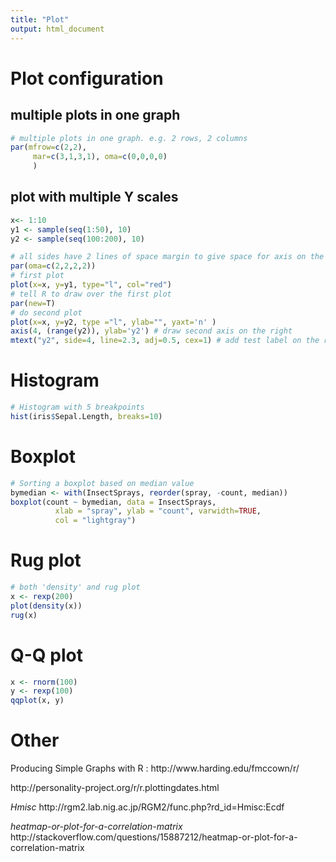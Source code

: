 ---
title: "Plot"
output: html_document
---

# Plot configuration

## multiple plots in one graph
```r
# multiple plots in one graph. e.g. 2 rows, 2 columns
par(mfrow=c(2,2),
     mar=c(3,1,3,1), oma=c(0,0,0,0)
     )
```

##  plot with multiple Y scales
```{r}
x<- 1:10
y1 <- sample(seq(1:50), 10) 
y2 <- sample(seq(100:200), 10) 

# all sides have 2 lines of space margin to give space for axis on the right
par(oma=c(2,2,2,2)) 
# first plot
plot(x=x, y=y1, type="l", col="red") 
# tell R to draw over the first plot
par(new=T) 
# do second plot
plot(x=x, y=y2, type ="l", ylab="", yaxt='n' )  
axis(4, (range(y2)), ylab='y2') # draw second axis on the right
mtext("y2", side=4, line=2.3, adj=0.5, cex=1) # add test label on the right
```

# Histogram

```{r}
# Histogram with 5 breakpoints
hist(iris$Sepal.Length, breaks=10)
```


# Boxplot

```{r}
# Sorting a boxplot based on median value
bymedian <- with(InsectSprays, reorder(spray, -count, median))
boxplot(count ~ bymedian, data = InsectSprays,
          xlab = "spray", ylab = "count", varwidth=TRUE,
          col = "lightgray")
```

# Rug plot

```{r}
# both 'density' and rug plot
x <- rexp(200)
plot(density(x))
rug(x)
```

# Q-Q plot

```{r}
x <- rnorm(100)
y <- rexp(100)
qqplot(x, y)
```




# Other
Producing Simple Graphs with R : 
http://www.harding.edu/fmccown/r/

http://personality-project.org/r/r.plottingdates.html

*Hmisc*
http://rgm2.lab.nig.ac.jp/RGM2/func.php?rd_id=Hmisc:Ecdf

*heatmap-or-plot-for-a-correlation-matrix*
http://stackoverflow.com/questions/15887212/heatmap-or-plot-for-a-correlation-matrix
